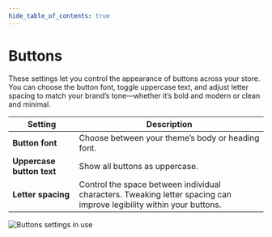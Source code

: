 ```yaml
---
hide_table_of_contents: true
---
```


# Buttons

These settings let you control the appearance of buttons across your store. You can choose the button font, toggle uppercase text, and adjust letter spacing to match your brand’s tone—whether it’s bold and modern or clean and minimal.

| Setting               | Description                                                                 |
|------------------------|-----------------------------------------------------------------------------|
| **Button font**         | Choose between your theme’s body or heading font. |
| **Uppercase button text**         | Show all buttons as uppercase. |
| **Letter spacing**         | Control the space between individual characters. Tweaking letter spacing can improve legibility within your buttons. |

![Buttons settings in use](./img/settings-buttons-1.gif)